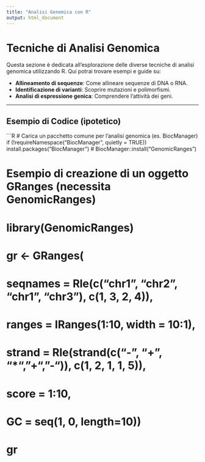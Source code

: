 ```yaml
---
title: "Analisi Genomica con R"
output: html_document
---
```


# Tecniche di Analisi Genomica

Questa sezione è dedicata all'esplorazione delle diverse tecniche di analisi genomica utilizzando R.
Qui potrai trovare esempi e guide su:

* **Allineamento di sequenze**: Come allineare sequenze di DNA o RNA.
* **Identificazione di varianti**: Scoprire mutazioni e polimorfismi.
* **Analisi di espressione genica**: Comprendere l'attività dei geni.

---

## Esempio di Codice (ipotetico)

```R
# Carica un pacchetto comune per l'analisi genomica (es. BiocManager)
if (!requireNamespace("BiocManager", quietly = TRUE))
    install.packages("BiocManager")
# BiocManager::install("GenomicRanges")

# Esempio di creazione di un oggetto GRanges (necessita GenomicRanges)
# library(GenomicRanges)
# gr <- GRanges(
#   seqnames = Rle(c("chr1", "chr2", "chr1", "chr3"), c(1, 3, 2, 4)),
#   ranges = IRanges(1:10, width = 10:1),
#   strand = Rle(strand(c("-", "+", "*", "+", "-")), c(1, 2, 1, 1, 5)),
#   score = 1:10,
#   GC = seq(1, 0, length=10))
# gr